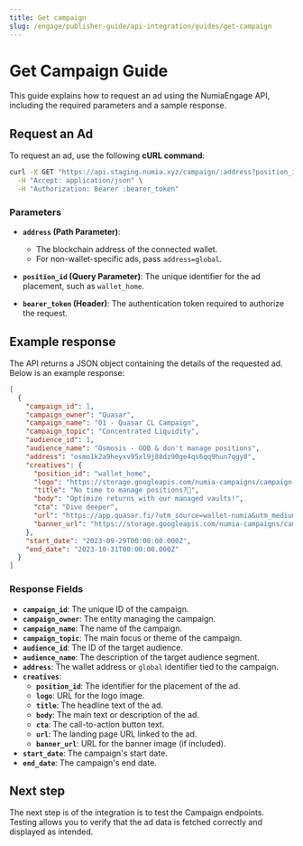 ```yaml
---
title: Get campaign
slug: /engage/publisher-guide/api-integration/guides/get-campaign
---
```


# Get Campaign Guide

This guide explains how to request an ad using the NumiaEngage API, including the required parameters and a sample response.

## Request an Ad

To request an ad, use the following **cURL command**:

```bash
curl -X GET "https://api.staging.numia.xyz/campaign/:address?position_id=:position_id" \
  -H "Accept: application/json" \
  -H "Authorization: Bearer :bearer_token"
```

### Parameters

- **`address` (Path Parameter)**: 
  - The blockchain address of the connected wallet.
  - For non-wallet-specific ads, pass `address=global`.

- **`position_id` (Query Parameter)**: The unique identifier for the ad placement, such as `wallet_home`.

- **`bearer_token` (Header)**: The authentication token required to authorize the request.


## Example response

The API returns a JSON object containing the details of the requested ad. Below is an example response:

```json
[
  {
    "campaign_id": 1,
    "campaign_owner": "Quasar",
    "campaign_name": "01 - Quasar CL Campaign",
    "campaign_topic": "Concentrated Liquidity",
    "audience_id": 1,
    "audience_name": "Osmosis - OOB & don't manage positions",
    "address": "osmo1k2a9heyxv95xl9j88dz90ge4qs6qq9hun7qgy8",
    "creatives": {
      "position_id": "wallet_home",
      "logo": "https://storage.googleapis.com/numia-campaigns/campaign-assets/1-quasar-cl/quasar-logo.png",
      "title": "No time to manage positions?🧪",
      "body": "Optimize returns with our managed vaults!",
      "cta": "Dive deeper",
      "url": "https://app.quasar.fi/?utm_source=wallet-numia&utm_medium=wallet&utm_campaign=01-quasar-cl-campaign",
      "banner_url": "https://storage.googleapis.com/numia-campaigns/campaign-assets/1-quasar-cl/quasar-banner.png"
    },
    "start_date": "2023-09-29T00:00:00.000Z",
    "end_date": "2023-10-31T00:00:00.000Z"
  }
]
```

### Response Fields

- **`campaign_id`**: The unique ID of the campaign.
- **`campaign_owner`**: The entity managing the campaign.
- **`campaign_name`**: The name of the campaign.
- **`campaign_topic`**: The main focus or theme of the campaign.
- **`audience_id`**: The ID of the target audience.
- **`audience_name`**: The description of the target audience segment.
- **`address`**: The wallet address or `global` identifier tied to the campaign.
- **`creatives`**:
  - **`position_id`**: The identifier for the placement of the ad.
  - **`logo`**: URL for the logo image.
  - **`title`**: The headline text of the ad.
  - **`body`**: The main text or description of the ad.
  - **`cta`**: The call-to-action button text.
  - **`url`**: The landing page URL linked to the ad.
  - **`banner_url`**: URL for the banner image (if included).
- **`start_date`**: The campaign's start date.
- **`end_date`**: The campaign's end date.

## Next step
The next step is of the integration is to test the Campaign endpoints. Testing allows you to verify that the ad data is fetched correctly and displayed as intended.

<CardList cols={2}>
<Card 
  title="Get most relevant campaign for an address"
  link="/reference/engage/get-campaign-for-address"
  icon="arrow-square-up-right"
  iconType='regular'
  iconSize='32px'
/>
<Card 
  title="Get most relevant campaign for a user using addresses of different cointypes"
  link="/reference/engage/get-campaign-for-addresses"
  icon="arrow-square-up-right"
  iconType='regular'
  iconSize='32px'
/>
</CardList>